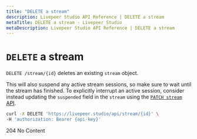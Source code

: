 ```yaml
---
title: "DELETE a stream"
description: Livepeer Studio API Reference | DELETE a stream
metaTitle: DELETE a stream - Livepeer Studio
metaDescription: Livepeer Studio API Reference | DELETE a stream
---
```


# `DELETE` a stream

`DELETE /stream/{id}` deletes an existing `stream` object.

This will also suspend any active stream sessions, so make sure to wait until
the stream has finished. To explicitly interrupt an active session, consider
instead updating the `suspended` field in the `stream` using the
[`PATCH stream` API](/api/stream/update-stream).

```bash
curl -X DELETE 'https://livepeer.studio/api/stream/{id}' \
-H 'authorization: Bearer {api-key}'
```

204 No Content
